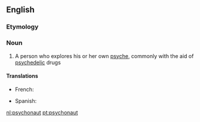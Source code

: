==English==

===Etymology===
{{confix|psycho|naut|lang=en}}

===Noun===
{{wikipedia}}
{{en-noun}}

# A person who explores his or her own [[psyche]], commonly with the aid of [[psychedelic]] drugs

====Translations====
{{trans-top}}
* French: {{t|fr|psychonaute|mf}}
{{trans-mid}}
* Spanish:{{t|es|psiconauta|mf}}
{{trans-bottom}}

[[nl:psychonaut]]
[[pt:psychonaut]]
